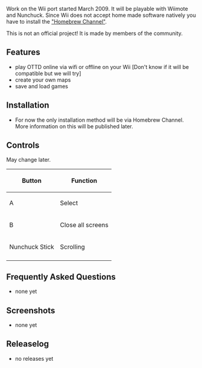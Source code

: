 {{en/TOCright}}
Work on the Wii port started March 2009. It will be playable with Wiimote and Nunchuck. Since Wii does not accept home made software natively you have to install the [http://wii-homebrew.com "Homebrew Channel"]. 

This is not an official project! It is made by members of the community.
== Features ==
* play OTTD online via wifi or offline on your Wii [Don't know if it will be compatible but we will try]
* create your own maps
* save and load games
== Installation ==
* For now the only installation method will be via Homebrew Channel. More information on this will be published later.

== Controls ==
May change later.
{|
!Button!!Function
|-
|A||Select 
|-
|B||Close all screens
|-
|Nunchuck Stick||Scrolling 
|-
|}

== Frequently Asked Questions ==
* none yet
== Screenshots ==
* none yet
== Releaselog ==
* no releases yet
